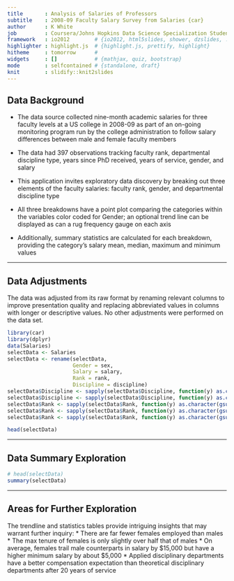```yaml
---
title       : Analysis of Salaries of Professors
subtitle    : 2008-09 Faculty Salary Survey from Salaries {car}
author      : K White
job         : Coursera/Johns Hopkins Data Science Specialization Student
framework   : io2012        # {io2012, html5slides, shower, dzslides, ...}
highlighter : highlight.js  # {highlight.js, prettify, highlight}
hitheme     : tomorrow      # 
widgets     : []            # {mathjax, quiz, bootstrap}
mode        : selfcontained # {standalone, draft}
knit        : slidify::knit2slides
---
```


## Data Background

* The data source collected nine-month academic salaries for three faculty levels at a US college in 2008-09 as part of an on-going monitoring program run by the college administration to follow salary differences between male and female faculty members  
  
* The data had 397 observations tracking faculty rank, departmental discipline type, years since PhD received, years of service, gender, and salary

* This application invites exploratory data discovery by breaking out three elements of the faculty salaries: faculty rank, gender, and departmental discipline type

* All three breakdowns have a point plot comparing the categories within the variables color coded for Gender; an optional trend line can be displayed as can a rug frequency gauge on each axis

* Additionally, summary statistics are calculated for each breakdown, providing the category's salary mean, median, maximum and minimum values

--- 

## Data Adjustments

The data was adjusted from its raw format by renaming relevant columns to improve presentation quality and replacing abbreviated values in columns with longer or descriptive values. No other adjustments were performed on the data set.
```r
library(car)
library(dplyr)
data(Salaries)
selectData <- Salaries
selectData <- rename(selectData, 
                     Gender = sex, 
                     Salary = salary, 
                     Rank = rank, 
                     Discipline = discipline)
selectData$Discipline <- sapply(selectData$Discipline, function(y) as.character(gsub("^A$", "Theoretical Discipline Department", y)))
selectData$Discipline <- sapply(selectData$Discipline, function(y) as.character(gsub("^B$", "Applied Discipline Department", y)))
selectData$Rank <- sapply(selectData$Rank, function(y) as.character(gsub("^Prof$", "Professor", y)))
selectData$Rank <- sapply(selectData$Rank, function(y) as.character(gsub("^AsstProf$", "Assistant Professor", y)))
selectData$Rank <- sapply(selectData$Rank, function(y) as.character(gsub("^AssocProf$", "Associate Professor", y)))
```
```r
head(selectData)
```

---

## Data Summary Exploration
```r
# head(selectData)
summary(selectData)
```

---

## Areas for Further Exploration

The trendline and statistics tables provide intriguing insights that may warrant further inquiry:
* There are far fewer females employed than males
* The max tenure of females is only slightly over half that of males
* On average, females trail male counterparts in salary by $15,000 but have a higher minimum salary by about $5,000
* Applied disciplinary departments have a better compensation expectation than theoretical disciplinary departments after 20 years of service


